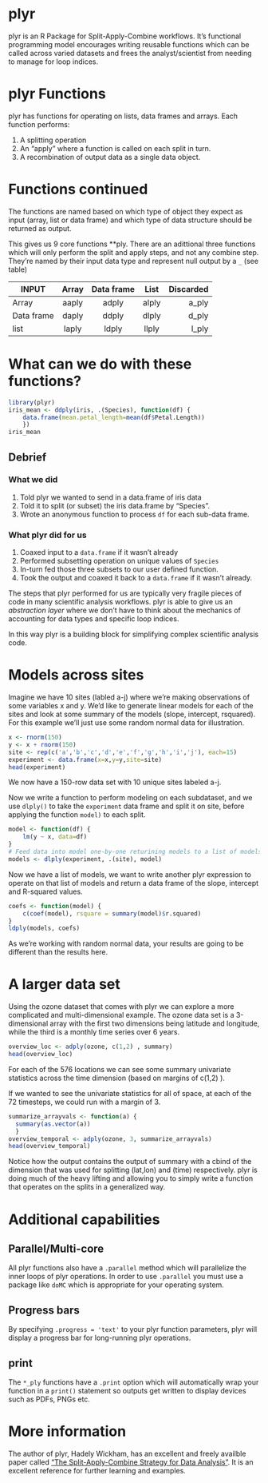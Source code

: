 plyr
========================================================

plyr is an R Package for Split-Apply-Combine workflows.  It's functional programming model encourages writing reusable functions which can be called across varied datasets and frees the analyst/scientist from needing to manage for loop indices.

# plyr Functions

plyr has functions for operating on lists, data frames and arrays.  Each function performs:

1. A splitting operation
2. An "apply" where a function is called on each split in turn.
3. A recombination of output data as a single data object.

# Functions continued
The functions are named based on which type of object they expect as input (array, list or data frame) and which type of data structure should be returned as output.

This gives us 9 core functions **ply.  There are an adittional three functions which will only perform the split and apply steps, and not any combine step.  They're named by their input data type and represent null output by a `_` (see table)

|INPUT\OUTPUT|Array|Data frame|List|Discarded|
|------------|:---:|:--------:|:--:|--------:|
|Array|aaply|adply|alply|a_ply|
|Data frame|daply|ddply|dlply|d_ply|
|list|laply|ldply|llply|l_ply|

# What can we do with these functions?

```r
library(plyr)
iris_mean <- ddply(iris, .(Species), function(df) { 
    data.frame(mean.petal_length=mean(df$Petal.Length)) 
    })
iris_mean
```

## Debrief

### What we did

1. Told plyr we wanted to send in a data.frame of iris data
2. Told it to split (or subset) the iris data.frame by "Species".
3. Wrote an anonymous function to process `df` for each sub-data frame.

### What plyr did for us

1. Coaxed input to a `data.frame` if it wasn't already
2. Performed subsetting operation on unique values of `Species`
3. In-turn fed those three subsets to our user defined function.
4. Took the output and coaxed it back to a `data.frame` if it wasn't already.

The steps that plyr performed for us are typically very fragile pieces of code in many scientific analysis workflows. plyr is able to give us an *abstraction layer* where we don't have to think about the mechanics of accounting for data types and specific loop indices.

In this way plyr is a building block for simplifying complex scientific analysis code.

# Models across sites 

Imagine we have 10 sites (labled a-j) where we're making observations of some variables x and y.  We'd like to generate linear models for each of the sites and look at some summary of the models (slope, intercept, rsquared).  For this example we'll just use some random normal data for illustration.

```r
x <- rnorm(150)
y <- x + rnorm(150)
site <- rep(c('a','b','c','d','e','f','g','h','i','j'), each=15)
experiment <- data.frame(x=x,y=y,site=site)
head(experiment)

```
We now have a 150-row data set with 10 unique sites labeled a-j.

Now we write a function to perform modeling on each subdataset, and we use `dlply()` to take the `experiment` data frame and split it on site, before applying the function `model)` to each split.

```r
model <- function(df) { 
    lm(y ~ x, data=df)
}
# Feed data into model one-by-one returining models to a list of models.
models <- dlply(experiment, .(site), model)
```

Now we have a list of models, we want to write another plyr expression to operate on that list of models and return a data frame of the slope, intercept and R-squared values.

```r
coefs <- function(model) { 
    c(coef(model), rsquare = summary(model)$r.squared)
}
ldply(models, coefs)
```

As we're working with random normal data, your results are going to be different than the results here.


# A larger data set

Using the ozone dataset that comes with plyr we can explore a more complicated and multi-dimensional example.  The ozone data set is a 3-dimensional array with the first two dimensions being latitude and longitude, while the third is a monthly time series over 6 years. 

```r
overview_loc <- adply(ozone, c(1,2) , summary)
head(overview_loc)
```
For each of the 576 locations we can see some summary univariate statistics across the time dimension (based on margins of c(1,2) ).

If we wanted to see the univariate statistics for all of space, at each of the 72 timesteps, we could run with a margin of 3.

```r
summarize_arrayvals <- function(a) { 
  summary(as.vector(a))
  }
overview_temporal <- adply(ozone, 3, summarize_arrayvals)
head(overview_temporal)
```

Notice how the output contains the output of summary with a cbind of the dimension that was used for splitting (lat,lon) and (time) respectively.  plyr is doing much of the heavy lifting and allowing you to simply write a function that operates on the splits in a generalized way.


# Additional capabilities

## Parallel/Multi-core 

All plyr functions also have a `.parallel` method which will parallelize the inner loops of plyr operations.  In order to use `.parallel` you must use a package like `doMC` which is appropriate for your operating system. 

## Progress bars

By specifying `.progress = 'text' ` to your plyr function parameters, plyr will display a progress bar for long-running plyr operations.

## print
The `*_ply` functions have a `.print` option which will automatically wrap your function in a `print()` statement so outputs get written to display devices such as PDFs, PNGs etc.


# More information
The author of plyr, Hadely Wickham, has an excellent and freely availble paper called ["The Split-Apply-Combine Strategy for Data Analysis"](http://www.jstatsoft.org/v40/i01/paper).  It is an excellent reference for further learning and examples.



